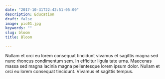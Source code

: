 ```yaml
---
date: "2017-10-31T22:42:51-05:00"
description: Education
draft: false
image: pic01.jpg
keywords: ""
slug: bloom
title: Bloom

---
```


Nullam et orci eu lorem consequat tincidunt vivamus et sagittis magna sed nunc rhoncus condimentum sem. In efficitur ligula tate urna. Maecenas massa sed magna lacinia magna pellentesque lorem ipsum dolor. Nullam et orci eu lorem consequat tincidunt. Vivamus et sagittis tempus.

